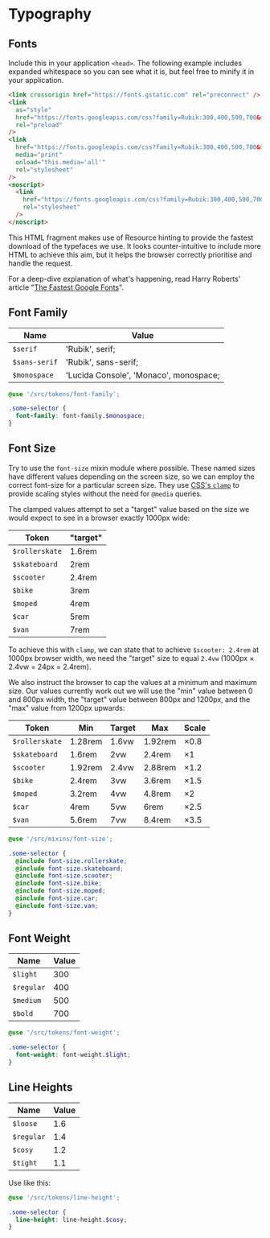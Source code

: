 
<Meta title="Styles/Typography" />

# Typography

## Fonts

Include this in your application `<head>`. The following example includes expanded whitespace so you can see what it is, but feel free to minify it in your application.

```html
<link crossorigin href="https://fonts.gstatic.com" rel="preconnect" />
<link
  as="style"
  href="https://fonts.googleapis.com/css?family=Rubik:300,400,500,700&display=swap"
  rel="preload"
/>
<link
  href="https://fonts.googleapis.com/css?family=Rubik:300,400,500,700&display=swap"
  media="print"
  onload="this.media='all'"
  rel="stylesheet"
/>
<noscript>
  <link
    href="https://fonts.googleapis.com/css?family=Rubik:300,400,500,700&display=swap"
    rel="stylesheet"
  />
</noscript>
```

This HTML fragment makes use of Resource hinting to provide the fastest download of the typefaces we use. It looks counter-intuitive to include more HTML to achieve this aim, but it helps the browser correctly prioritise and handle the request.

For a deep-dive explanation of what's happening, read Harry Roberts' article "[The Fastest Google Fonts](https://csswizardry.com/2020/05/the-fastest-google-fonts/)".

## Font Family

| Name          | Value                                  |
| ------------- | -------------------------------------- |
| `$serif`      | 'Rubik', serif;                        |
| `$sans-serif` | 'Rubik', sans-serif;                   |
| `$monospace`  | 'Lucida Console', 'Monaco', monospace; |

```scss
@use '/src/tokens/font-family';

.some-selector {
  font-family: font-family.$monospace;
}
```

## Font Size

Try to use the `font-size` mixin module where possible. These named sizes have different values depending on the screen size, so we can employ the correct font-size for a particular screen size. They use [CSS's `clamp`]() to provide scaling styles without the need for `@media` queries.

The clamped values attempt to set a "target" value based on the size we would expect to see in a browser exactly 1000px wide:

| Token          | "target" |
| -------------- | -------- |
| `$rollerskate` | 1.6rem   |
| `$skateboard`  | 2rem     |
| `$scooter`     | 2.4rem   |
| `$bike`        | 3rem     |
| `$moped`       | 4rem     |
| `$car`         | 5rem     |
| `$van`         | 7rem     |

To achieve this with `clamp`, we can state that to achieve `$scooter: 2.4rem` at 1000px browser width, we need the "target" size to equal `2.4vw` (1000px &times; 2.4vw = 24px = 2.4rem).

We also instruct the browser to cap the values at a minimum and maximum size. Our values currently work out we will use the "min" value between 0 and 800px width, the "target" value between 800px and 1200px, and the "max" value from 1200px upwards:

| Token          | Min     | Target     | Max     | Scale      |
| -------------- | ------- | ---------- | ------- | ---------- |
| `$rollerskate` | 1.28rem | 1.6vw      | 1.92rem | &times;0.8 |
| `$skateboard`  | 1.6rem  | 2vw        | 2.4rem  | &times;1   |
| `$scooter`     | 1.92rem | 2.4vw      | 2.88rem | &times;1.2 |
| `$bike`        | 2.4rem  | 3vw        | 3.6rem  | &times;1.5 |
| `$moped`       | 3.2rem  | 4vw        | 4.8rem  | &times;2   |
| `$car`         | 4rem    | 5vw        | 6rem    | &times;2.5 |
| `$van`         | 5.6rem  | 7vw        | 8.4rem  | &times;3.5 |

```scss
@use '/src/mixins/font-size';

.some-selector {
  @include font-size.rollerskate;
  @include font-size.skateboard;
  @include font-size.scooter;
  @include font-size.bike;
  @include font-size.moped;
  @include font-size.car;
  @include font-size.van;
}
```

## Font Weight

| Name       | Value |
| ---------- | ----- |
| `$light`   | 300   |
| `$regular` | 400   |
| `$medium`  | 500   |
| `$bold`    | 700   |

```scss
@use '/src/tokens/font-weight';

.some-selector {
  font-weight: font-weight.$light;
}
```

## Line Heights

| Name       | Value |
| ---------- | ----- |
| `$loose`   | 1.6   |
| `$regular` | 1.4   |
| `$cosy`    | 1.2   |
| `$tight`   | 1.1   |

Use like this:

```scss
@use '/src/tokens/line-height';

.some-selector {
  line-height: line-height.$cosy;
}
```
